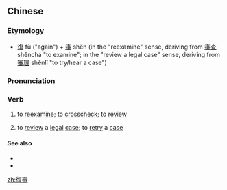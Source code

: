 {{also|复审}}
==Chinese==
{{zh-forms|s=复审|t2=覆審}}

===Etymology===
* [[復]] fù ("again") + [[審]] shěn (in the "reexamine" sense, deriving from [[審查]] shěnchá "to examine"; in the "review a legal case" sense, deriving from [[審理]] shěnlǐ "to try/hear a case")

===Pronunciation===
{{zh-pron
|m=fùshěn
|cat=v
}}

===Verb===
{{zh-verb}}

# to [[reexamine]]; to [[crosscheck]]; to [[review]]
# {{lb|zh|legal}} to [[review]] a [[legal]] [[case]]; to [[retry]] a [[case]]

====See also====
* {{zh-l|審查}}
* {{zh-l|審理}}

[[zh:復審]]